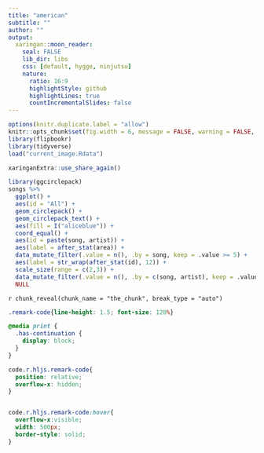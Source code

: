 ```yaml
---
title: "american"
subtitle: ""
author: ""
output:
  xaringan::moon_reader:
    seal: FALSE
    lib_dir: libs
    css: [default, hygge, ninjutsu]
    nature:
      ratio: 16:9
      highlightStyle: github
      highlightLines: true
      countIncrementalSlides: false
---
```




```r
options(knitr.duplicate.label = "allow")
knitr::opts_chunk$set(fig.width = 6, message = FALSE, warning = FALSE, comment = "", cache = F)
library(flipbookr)
library(tidyverse)
load("current_image.Rdata")
```


```r
xaringanExtra::use_share_again()
```


```r
library(ggcirclepack)
songs %>%
  ggplot() + 
  aes(id = "All") +
  geom_circlepack() + 
  geom_circlepack_text() +
  aes(fill = I("aliceblue")) +
  coord_equal() +
  aes(id = paste(song, artist)) + 
  aes(label = after_stat(area)) + 
  data_mutate_filter(.value = n(), .by = song, keep = .value >= 5) +
  aes(label = str_wrap(after_stat(id), 12)) + 
  scale_size(range = c(2,3)) +
  data_mutate_filter(.value = n(), .by = c(song, artist), keep = .value >= 5) +
  NULL
```

`r chunk_reveal(chunk_name = "the_chunk", break_type = "auto")`



```css
.remark-code{line-height: 1.5; font-size: 120%}

@media print {
  .has-continuation {
    display: block;
  }
}

code.r.hljs.remark-code{
  position: relative;
  overflow-x: hidden;
}


code.r.hljs.remark-code:hover{
  overflow-x:visible;
  width: 500px;
  border-style: solid;
}
```

